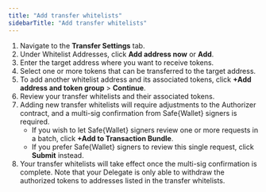 ```yaml
---
title: "Add transfer whitelists"
sidebarTitle: "Add transfer whitelists"
---
```


1. Navigate to the **Transfer Settings** tab.
2. Under Whitelist Addresses, click **Add address now** or **Add**.
3. Enter the target address where you want to receive tokens.
4. Select one or more tokens that can be transferred to the target address.
5. To add another whitelist address and its associated tokens, click **+Add address and token group** > **Continue**.
6. Review your transfer whitelists and their associated tokens.
7. Adding new transfer whitelists will require adjustments to the Authorizer contract, and a multi-sig confirmation from Safe&#123;Wallet&#125; signers is required.
    - If you wish to let Safe&#123;Wallet&#125; signers review one or more requests in a batch, click **+Add to Transaction Bundle**.
    - If you prefer Safe&#123;Wallet&#125; signers to review this single request, click **Submit** instead.
8. Your transfer whitelists will take effect once the multi-sig confirmation is complete. Note that your Delegate is only able to withdraw the authorized tokens to addresses listed in the transfer whitelists.




